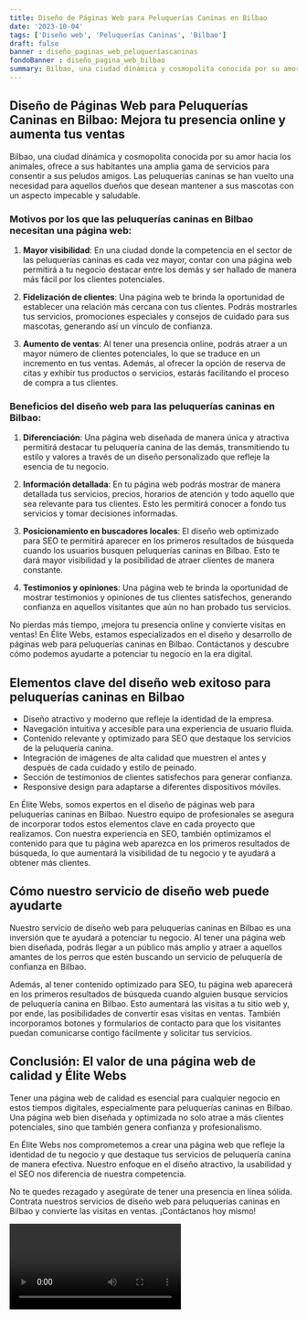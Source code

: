 ```yaml
---
title: Diseño de Páginas Web para Peluquerías Caninas en Bilbao
date: '2023-10-04'
tags: ['Diseño web', 'Peluquerías Caninas', 'Bilbao']
draft: false
banner : diseño_paginas_web_peluqueríascaninas
fondoBanner : diseño_pagina_web_bilbao
summary: Bilbao, una ciudad dinámica y cosmopolita conocida por su amor hacia los animales, ofrece a sus habitantes una amplia gama de servicios para consentir a sus peludos amigos. Las peluquerías caninas se han vuelto una necesidad para aquellos dueños que desean mantener a sus mascotas con un aspecto impecable y saludable. 
---
```


## Diseño de Páginas Web para Peluquerías Caninas en Bilbao: Mejora tu presencia online y aumenta tus ventas

Bilbao, una ciudad dinámica y cosmopolita conocida por su amor hacia los animales, ofrece a sus habitantes una amplia gama de servicios para consentir a sus peludos amigos. Las peluquerías caninas se han vuelto una necesidad para aquellos dueños que desean mantener a sus mascotas con un aspecto impecable y saludable. 

### Motivos por los que las peluquerías caninas en Bilbao necesitan una página web:

1. **Mayor visibilidad**: En una ciudad donde la competencia en el sector de las peluquerías caninas es cada vez mayor, contar con una página web permitirá a tu negocio destacar entre los demás y ser hallado de manera más fácil por los clientes potenciales.

2. **Fidelización de clientes**: Una página web te brinda la oportunidad de establecer una relación más cercana con tus clientes. Podrás mostrarles tus servicios, promociones especiales y consejos de cuidado para sus mascotas, generando así un vínculo de confianza.

3. **Aumento de ventas**: Al tener una presencia online, podrás atraer a un mayor número de clientes potenciales, lo que se traduce en un incremento en tus ventas. Además, al ofrecer la opción de reserva de citas y exhibir tus productos o servicios, estarás facilitando el proceso de compra a tus clientes.

### Beneficios del diseño web para las peluquerías caninas en Bilbao:

1. **Diferenciación**: Una página web diseñada de manera única y atractiva permitirá destacar tu peluquería canina de las demás, transmitiendo tu estilo y valores a través de un diseño personalizado que refleje la esencia de tu negocio.

2. **Información detallada**: En tu página web podrás mostrar de manera detallada tus servicios, precios, horarios de atención y todo aquello que sea relevante para tus clientes. Esto les permitirá conocer a fondo tus servicios y tomar decisiones informadas.

3. **Posicionamiento en buscadores locales**: El diseño web optimizado para SEO te permitirá aparecer en los primeros resultados de búsqueda cuando los usuarios busquen peluquerías caninas en Bilbao. Esto te dará mayor visibilidad y la posibilidad de atraer clientes de manera constante.

4. **Testimonios y opiniones**: Una página web te brinda la oportunidad de mostrar testimonios y opiniones de tus clientes satisfechos, generando confianza en aquellos visitantes que aún no han probado tus servicios.

No pierdas más tiempo, ¡mejora tu presencia online y convierte visitas en ventas! En Élite Webs, estamos especializados en el diseño y desarrollo de páginas web para peluquerías caninas en Bilbao. Contáctanos y descubre cómo podemos ayudarte a potenciar tu negocio en la era digital.

<GifSeo />

<Cta />

## Elementos clave del diseño web exitoso para peluquerías caninas en Bilbao

- Diseño atractivo y moderno que refleje la identidad de la empresa.
- Navegación intuitiva y accesible para una experiencia de usuario fluida.
- Contenido relevante y optimizado para SEO que destaque los servicios de la peluquería canina.
- Integración de imágenes de alta calidad que muestren el antes y después de cada cuidado y estilo de peinado.
- Sección de testimonios de clientes satisfechos para generar confianza.
- Responsive design para adaptarse a diferentes dispositivos móviles.

En Élite Webs, somos expertos en el diseño de páginas web para peluquerías caninas en Bilbao. Nuestro equipo de profesionales se asegura de incorporar todos estos elementos clave en cada proyecto que realizamos. Con nuestra experiencia en SEO, también optimizamos el contenido para que tu página web aparezca en los primeros resultados de búsqueda, lo que aumentará la visibilidad de tu negocio y te ayudará a obtener más clientes.

## Cómo nuestro servicio de diseño web puede ayudarte

Nuestro servicio de diseño web para peluquerías caninas en Bilbao es una inversión que te ayudará a potenciar tu negocio. Al tener una página web bien diseñada, podrás llegar a un público más amplio y atraer a aquellos amantes de los perros que estén buscando un servicio de peluquería de confianza en Bilbao.

Además, al tener contenido optimizado para SEO, tu página web aparecerá en los primeros resultados de búsqueda cuando alguien busque servicios de peluquería canina en Bilbao. Esto aumentará las visitas a tu sitio web y, por ende, las posibilidades de convertir esas visitas en ventas. También incorporamos botones y formularios de contacto para que los visitantes puedan comunicarse contigo fácilmente y solicitar tus servicios.

## Conclusión: El valor de una página web de calidad y Élite Webs

Tener una página web de calidad es esencial para cualquier negocio en estos tiempos digitales, especialmente para peluquerías caninas en Bilbao. Una página web bien diseñada y optimizada no solo atrae a más clientes potenciales, sino que también genera confianza y profesionalismo.

En Élite Webs nos comprometemos a crear una página web que refleje la identidad de tu negocio y que destaque tus servicios de peluquería canina de manera efectiva. Nuestro enfoque en el diseño atractivo, la usabilidad y el SEO nos diferencia de nuestra competencia.

No te quedes rezagado y asegúrate de tener una presencia en línea sólida. Contrata nuestros servicios de diseño web para peluquerías caninas en Bilbao y convierte las visitas en ventas. ¡Contáctanos hoy mismo!

<Video />

<CtaBot job='Peluquerías Caninas' city='Bilbao'/>

<Gmaps query='Bilbao+españa+maps' />